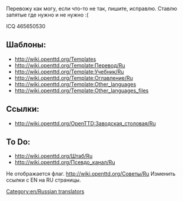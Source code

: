 [[Category:en/Russian translators]]
Перевожу как могу, если что-то не так, пишите, исправлю. Ставлю запятые где нужно и не нужно :(

ICQ 465650530

==Шаблоны:==
*http://wiki.openttd.org/Templates 
*http://wiki.openttd.org/Template:Перевод/Ru
*http://wiki.openttd.org/Template:Учебник/Ru 
*http://wiki.openttd.org/Template:Оглавление/Ru
*http://wiki.openttd.org/Template:Other_languages
*http://wiki.openttd.org/Template:Other_languages_files

==Ссылки:==
*http://wiki.openttd.org/OpenTTD:Заводская_столовая/Ru

==To Do:==
*http://wiki.openttd.org/Штаб/Ru
*http://wiki.openttd.org/Псевдо_канал/Ru
Не отображается флаг.
http://wiki.openttd.org/Советы/Ru
Изменить ссылки с EN на RU страницы.